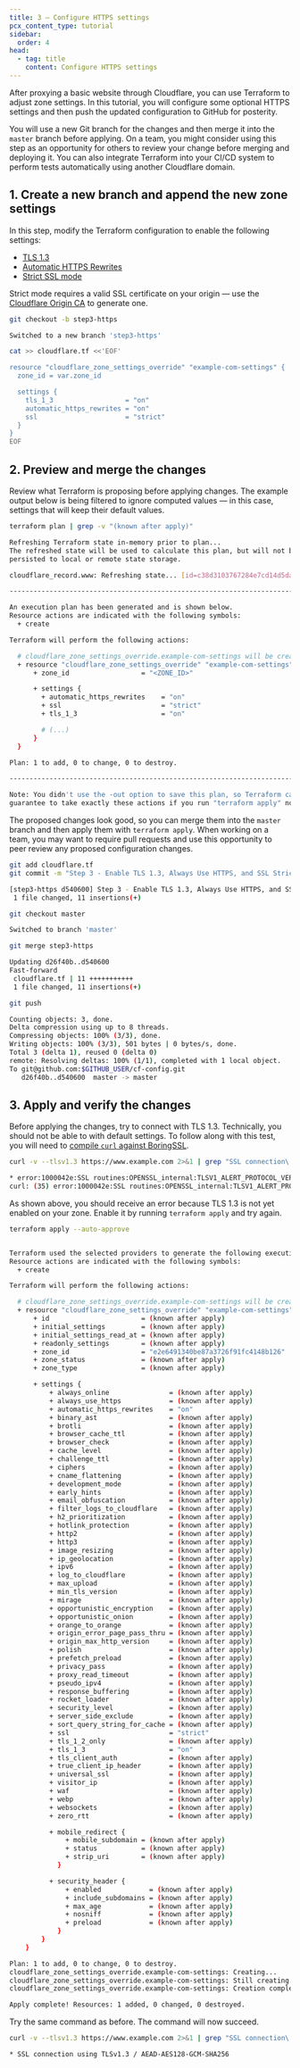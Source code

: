 ```yaml
---
title: 3 – Configure HTTPS settings
pcx_content_type: tutorial
sidebar:
  order: 4
head:
  - tag: title
    content: Configure HTTPS settings
---
```



After proxying a basic website through Cloudflare, you can use Terraform to adjust zone settings. In this tutorial, you will configure some optional HTTPS settings and then push the updated configuration to GitHub for posterity.

You will use a new Git branch for the changes and then merge it into the `master` branch before applying. On a team, you might consider using this step as an opportunity for others to review your change before merging and deploying it. You can also integrate Terraform into your CI/CD system to perform tests automatically using another Cloudflare domain.

<Render file="v4-code-snippets" />

## 1. Create a new branch and append the new zone settings

In this step, modify the Terraform configuration to enable the following settings:

- [TLS 1.3](/ssl/edge-certificates/additional-options/tls-13/)
- [Automatic HTTPS Rewrites](/ssl/edge-certificates/additional-options/automatic-https-rewrites/)
- [Strict SSL mode](/ssl/origin-configuration/ssl-modes/full-strict/)

Strict mode requires a valid SSL certificate on your origin — use the [Cloudflare Origin CA](/ssl/origin-configuration/origin-ca/) to generate one.

```bash
git checkout -b step3-https
```

```sh output
Switched to a new branch 'step3-https'
```

```sh
cat >> cloudflare.tf <<'EOF'

resource "cloudflare_zone_settings_override" "example-com-settings" {
  zone_id = var.zone_id

  settings {
    tls_1_3                  = "on"
    automatic_https_rewrites = "on"
    ssl                      = "strict"
  }
}
EOF
```

## 2. Preview and merge the changes

Review what Terraform is proposing before applying changes. The example output below is being filtered to ignore computed values — in this case, settings that will keep their default values.

```sh
terraform plan | grep -v "(known after apply)"
```

```sh output
Refreshing Terraform state in-memory prior to plan...
The refreshed state will be used to calculate this plan, but will not be
persisted to local or remote state storage.

cloudflare_record.www: Refreshing state... [id=c38d3103767284e7cd14d5dad3ab8668]

------------------------------------------------------------------------

An execution plan has been generated and is shown below.
Resource actions are indicated with the following symbols:
  + create

Terraform will perform the following actions:

  # cloudflare_zone_settings_override.example-com-settings will be created
  + resource "cloudflare_zone_settings_override" "example-com-settings" {
      + zone_id                  = "<ZONE_ID>"

      + settings {
        + automatic_https_rewrites    = "on"
        + ssl                         = "strict"
        + tls_1_3                     = "on"

        # (...)
      }
  }

Plan: 1 to add, 0 to change, 0 to destroy.

------------------------------------------------------------------------

Note: You didn't use the -out option to save this plan, so Terraform can't
guarantee to take exactly these actions if you run "terraform apply" now.
```

The proposed changes look good, so you can merge them into the `master` branch and then apply them with `terraform apply`. When working on a team, you may want to require pull requests and use this opportunity to peer review any proposed configuration changes.

```sh
git add cloudflare.tf
git commit -m "Step 3 - Enable TLS 1.3, Always Use HTTPS, and SSL Strict mode."
```

```sh output
[step3-https d540600] Step 3 - Enable TLS 1.3, Always Use HTTPS, and SSL Strict mode.
 1 file changed, 11 insertions(+)
```

```sh
git checkout master
```

```sh output
Switched to branch 'master'
```

```sh
git merge step3-https
```

```sh output
Updating d26f40b..d540600
Fast-forward
 cloudflare.tf | 11 +++++++++++
 1 file changed, 11 insertions(+)
```

```sh
git push
```

```sh output
Counting objects: 3, done.
Delta compression using up to 8 threads.
Compressing objects: 100% (3/3), done.
Writing objects: 100% (3/3), 501 bytes | 0 bytes/s, done.
Total 3 (delta 1), reused 0 (delta 0)
remote: Resolving deltas: 100% (1/1), completed with 1 local object.
To git@github.com:$GITHUB_USER/cf-config.git
   d26f40b..d540600  master -> master
```

## 3. Apply and verify the changes

Before applying the changes, try to connect with TLS 1.3. Technically, you should not be able to with default settings. To follow along with this test, you will need to [compile `curl` against BoringSSL](https://everything.curl.dev/source/build/tls/boringssl#build-boringssl).

```sh
curl -v --tlsv1.3 https://www.example.com 2>&1 | grep "SSL connection\|error"
```

```sh output
* error:1000042e:SSL routines:OPENSSL_internal:TLSV1_ALERT_PROTOCOL_VERSION
curl: (35) error:1000042e:SSL routines:OPENSSL_internal:TLSV1_ALERT_PROTOCOL_VERSION
```

As shown above, you should receive an error because TLS 1.3 is not yet enabled on your zone. Enable it by running `terraform apply` and try again.

```sh
terraform apply --auto-approve
```

```sh output

Terraform used the selected providers to generate the following execution plan.
Resource actions are indicated with the following symbols:
  + create

Terraform will perform the following actions:

  # cloudflare_zone_settings_override.example-com-settings will be created
  + resource "cloudflare_zone_settings_override" "example-com-settings" {
      + id                       = (known after apply)
      + initial_settings         = (known after apply)
      + initial_settings_read_at = (known after apply)
      + readonly_settings        = (known after apply)
      + zone_id                  = "e2e6491340be87a3726f91fc4148b126"
      + zone_status              = (known after apply)
      + zone_type                = (known after apply)

      + settings {
          + always_online               = (known after apply)
          + always_use_https            = (known after apply)
          + automatic_https_rewrites    = "on"
          + binary_ast                  = (known after apply)
          + brotli                      = (known after apply)
          + browser_cache_ttl           = (known after apply)
          + browser_check               = (known after apply)
          + cache_level                 = (known after apply)
          + challenge_ttl               = (known after apply)
          + ciphers                     = (known after apply)
          + cname_flattening            = (known after apply)
          + development_mode            = (known after apply)
          + early_hints                 = (known after apply)
          + email_obfuscation           = (known after apply)
          + filter_logs_to_cloudflare   = (known after apply)
          + h2_prioritization           = (known after apply)
          + hotlink_protection          = (known after apply)
          + http2                       = (known after apply)
          + http3                       = (known after apply)
          + image_resizing              = (known after apply)
          + ip_geolocation              = (known after apply)
          + ipv6                        = (known after apply)
          + log_to_cloudflare           = (known after apply)
          + max_upload                  = (known after apply)
          + min_tls_version             = (known after apply)
          + mirage                      = (known after apply)
          + opportunistic_encryption    = (known after apply)
          + opportunistic_onion         = (known after apply)
          + orange_to_orange            = (known after apply)
          + origin_error_page_pass_thru = (known after apply)
          + origin_max_http_version     = (known after apply)
          + polish                      = (known after apply)
          + prefetch_preload            = (known after apply)
          + privacy_pass                = (known after apply)
          + proxy_read_timeout          = (known after apply)
          + pseudo_ipv4                 = (known after apply)
          + response_buffering          = (known after apply)
          + rocket_loader               = (known after apply)
          + security_level              = (known after apply)
          + server_side_exclude         = (known after apply)
          + sort_query_string_for_cache = (known after apply)
          + ssl                         = "strict"
          + tls_1_2_only                = (known after apply)
          + tls_1_3                     = "on"
          + tls_client_auth             = (known after apply)
          + true_client_ip_header       = (known after apply)
          + universal_ssl               = (known after apply)
          + visitor_ip                  = (known after apply)
          + waf                         = (known after apply)
          + webp                        = (known after apply)
          + websockets                  = (known after apply)
          + zero_rtt                    = (known after apply)

          + mobile_redirect {
              + mobile_subdomain = (known after apply)
              + status           = (known after apply)
              + strip_uri        = (known after apply)
            }

          + security_header {
              + enabled            = (known after apply)
              + include_subdomains = (known after apply)
              + max_age            = (known after apply)
              + nosniff            = (known after apply)
              + preload            = (known after apply)
            }
        }
    }

Plan: 1 to add, 0 to change, 0 to destroy.
cloudflare_zone_settings_override.example-com-settings: Creating...
cloudflare_zone_settings_override.example-com-settings: Still creating... [10s elapsed]
cloudflare_zone_settings_override.example-com-settings: Creation complete after 14s [id=e2e6491340be87a3726f91fc4148b126]

Apply complete! Resources: 1 added, 0 changed, 0 destroyed.
```

Try the same command as before. The command will now succeed.

```sh
curl -v --tlsv1.3 https://www.example.com 2>&1 | grep "SSL connection\|error"
```

```sh output
* SSL connection using TLSv1.3 / AEAD-AES128-GCM-SHA256
```
